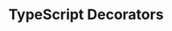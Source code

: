 ---
id: "q_ts_hard_018"
questionType: "MULTIPLE_CHOICE"
title: "TypeScript Decorators"
description: "Which decorator is used to modify a class method?"
difficulty: "HARD"
category: "Type Script"
options:
  - "@method"
  - "@function"
  - "@log"
  - "@readonly"
correctAnswer: 3
---